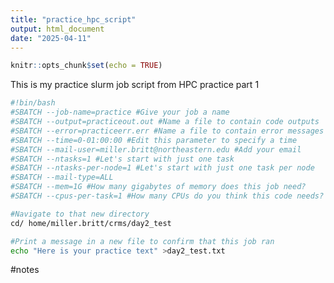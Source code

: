 ```yaml
---
title: "practice_hpc_script"
output: html_document
date: "2025-04-11"
---
```


```r
knitr::opts_chunk$set(echo = TRUE)
```

This is my practice slurm job script from HPC practice part 1

```bash
#!bin/bash
#SBATCH --job-name=practice #Give your job a name
#SBATCH --output=practiceout.out #Name a file to contain code outputs
#SBATCH --error=practiceerr.err #Name a file to contain error messages
#SBATCH --time=0-01:00:00 #Edit this parameter to specify a time
#SBATCH --mail-user=miller.britt@northeastern.edu #Add your email
#SBATCH --ntasks=1 #Let's start with just one task 
#SBATCH --ntasks-per-node=1 #Let's start with just one task per node
#SBATCH --mail-type=ALL 
#SBATCH --mem=1G #How many gigabytes of memory does this job need?
#SBATCH --cpus-per-task=1 #How many CPUs do you think this code needs?

#Navigate to that new directory
cd/ home/miller.britt/crms/day2_test

#Print a message in a new file to confirm that this job ran
echo "Here is your practice text" >day2_test.txt

```

#notes 
